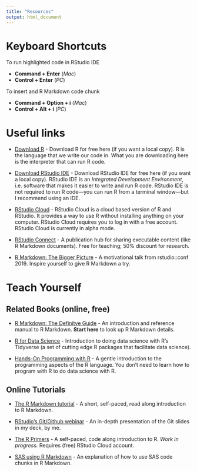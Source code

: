 ```yaml
---
title: "Resources"
output: html_document
---
```


# Keyboard Shortcuts

To run highlighted code in RStudio IDE

* **Command + Enter** (_Mac_)
* **Control + Enter** (_PC_)

To insert and R Markdown code chunk

* **Command + Option + i** (_Mac_)
* **Control + Alt + i** (_PC_)

# Useful links

* [Download R](https://cran.r-project.org/) - Download R for free here (if you want a local copy). R is the language that we write our code in. What you are downloading here is the interpreter that can run R code.

* [Download RStudio IDE](https://www.rstudio.com/products/rstudio/download/#download) - Download RStudio IDE for free here (if you want a local copy). RStudio IDE is an _Integrated Development Environment_, i.e. software that makes it easier to write and run R code. RStudio IDE is not required to run R code—you can run R from a terminal window—but I recommend using an IDE.

* [RStudio Cloud](https://rstudio.cloud) - RStudio Cloud is a cloud based version of R and RStudio. It provides a way to use R without installing anything on your computer. RStudio Cloud requires you to log in with a free account. RStudio Cloud is currently in alpha mode.

* [RStudio Connect](https://www.rstudio.com/products/connect/) - A publication hub for sharing executable content (like R Markdown documents). Free for teaching; 50% discount for research.

* [R Markdown: The Bigger Picture](https://resources.rstudio.com/rstudio-conf-2019/r-markdown-the-bigger-picture) - A motivational talk from rstudio::conf 2019. Inspire yourself to give R Markdown a try.

# Teach Yourself

## Related Books (online, free)

* [R Markdown: The Definitve Guide](https://bookdown.org/yihui/rmarkdown/) - An introduction and reference manual to R Markdown. **Start here** to look up R Markdown details.

* [R for Data Science](https://r4ds.had.co.nz) - Introduction to doing data science with R's Tidyverse (a set of cutting edge R packages that facilitate data science).

* [Hands-On Programming with R](https://rstudio-education.github.io/hopr/) - A gentle introduction to the programming aspects of the R language. You don't need to learn how to program with R to do data science with R.

## Online Tutorials

* [The R Markdown tutorial](https://rmarkdown.rstudio.com/lesson-1.html) - A short, self-paced, read along introduction to R Markdown.

* [RStudio's Git/Github webinar](https://resources.rstudio.com/wistia-rstudio-essentials-2/rstudioessentialsmanagingpart2-2) - An in-depth presentation of the Git slides in my deck, by me.

* [The R Primers](https://rstudio.cloud/learn/primers) - A self-paced, code along introduction to R. _Work in progress._ Requires (free) RStudio Cloud account.

* [SAS using R Markdown](https://www.ssc.wisc.edu/~hemken/SASworkshops/Markdown/SASmarkdown.html) - An explanation of how to use SAS code chunks in R Markdown.

